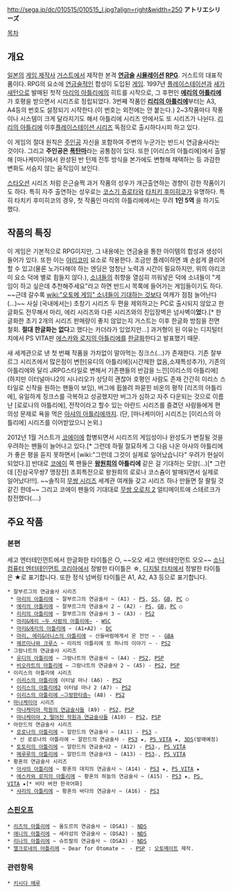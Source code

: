 http://sega.jp/dc/010515/010515_l.jpg?align=right&width=250 '''アトリエシリーズ'''

[[목차]]

== 개요 ==
[[일본]]의 [[게임 제작사]] [[거스트]]에서 제작한 본격 '''[[연금술]] [[시뮬레이션]] [[RPG]]'''. 거스트의 대표작품이다. RPG의 요소에 [[연금술]]적인 합성이 도입된 [[게임]]. 1997년 [[플레이스테이션]]과 [[세가 새턴]]으로 발매된 첫작 [[마리의 아틀리에]]의 히트를 시작으로, 그 후편인 '''[[에리의 아틀리에]]'''가 호평을 받으면서 시리즈로 정립되었다. 3번째 작품인 '''[[리리의 아틀리에]]'''부터는 A3, A4등의 번호도 설정되기 시작한다.(이 번호는 외전에는 안 붙는다.) 2~3작품마다 작풍이나 시스템이 크게 달라지기도 해서 아틀리에 시리즈 안에서도 또 시리즈가 나뉜다. [[리리의 아틀리에]] 이후[[플레이스테이션 시리즈]] 독점으로 출시하다시피 하고 있다.

이 게임의 절대 원칙은 [[주인공]] 자신을 포함하여 주변의 누군가는 반드시 연금술사라는 것이다. 그리고 '''주인공은 [[폭탄마]]'''라는 공통점이 있다. 또한 [이리스의 아틀리에]에서 출발해 [마나케미아]에서 완성된 반 턴제 전투 방식을 본가에도 변형해 채택하는 등 과감한 변화도 서슴지 않는 움직임이 보인다.

[[스타오션]] 시리즈 처럼 은근슬쩍 과거 작품의 성우가 개근출연하는 경향이 강한 작품이기도 하다. 특히 자주 출연하는 성우로는 [[코스기 쥬로타]]와 [[타치키 후미히코]]가 유명하다. 특히 타치키 후미히코의 경우, 첫 작품인 마리의 아틀리에에서는 무려 '''1인 5역''' 을 하기도 했다.

== 작품의 특징 == 
이 게임은 기본적으로 RPG이지만, 그 내용에는 연금술을 통한 아이템의 합성과 생성이 들어가 있다. 또한 이는 [[야리코미]] 요소로 작용한다. 조금만 플레이하면 꽤 손쉽게 클리어할 수 있고(물론 노가다해야 하는 엔딩은 엄청난 노력과 시간이 필요하지만, 위의 야리코미 요소 덕에 별로 힘들지 않다.), [[소녀]]들의 취향을 열심히 끼워넣은 덕에 소녀들이 "게임이 하고 싶은데 추천해주세요"라고 하면 반드시 목록에 들어가는 게임들이기도 하다. ~~근데 갈수록 [[wiki:"오토메 게임" 소녀들이 기대하는 것]]보다 여캐가 점점 늘어난다(...)~~
사실 (국내에서는) 초창기 시리즈 두 편을 제외하고는 PC로 출시되지 않았고 한글화도 전무해서 마리, 에리 시리즈와 다른 시리즈와의 진입장벽은 넘사벽이'''었'''다.[* 한글화한 초기 2개의 시리즈 판매량이 좋지 않았는지 거스트는 이후 한글화 방침을 전면 철회. '''절대 한글화는 없다'''고 했다는 카더라가 있었지만...] 과거형이 된 이유는 디지털터치에서 PS VITA판 [[에스카와 로지의 아틀리에]]를 [http://blog.naver.com/gamepia2013/220219373285 한글화]한다고 발표했기 때문. 

새 세계관으로 낸 첫 번째 작품을 가차없이 말아먹는 징크스(...)가 존재한다. 기존 잘부르그 시리즈에서 많은점이 변한[유디의 아틀리에](시간제한 없음,소재특성추가), 기존의 아틀리에와 달리 JRPG스타일로 변해서 기존팬들의 반감을 느낀[이리스의 아틀리에](하지만 이터널마나2의 시나리오가 상당히 괜찮아 호평인 사람도 존재 간간히 이리스 스타일로 신작을 원하는 팬들이 보임), 버그에 휩쓸려 파묻힌 비운의 평작 [리즈의 아틀리에], 유일하게 징크스를 극복하고 성공했지만 버그가 심하고 자주 다운되는 것으로 이름난 [로로나의 아틀리에], 전작이라고 할수 있는 아란드 시리즈를 즐겼던 사람들에게 편의성 문제로 욕을 먹은 [[아샤의 아틀리에]]까지. (단, [마나케미아] 시리즈는 [이리스의 아틀리에] 시리즈를 이어받았으니 논외.)

2012년 1월 거스트가 [[코에이]]에 합병되면서 시리즈의 게임성이나 완성도가 변질될 것을 우려하는 팬들이 늘어나고 있다.[* 그런데 하필 절묘하게 그 다음 나온 아샤의 아틀리에가 좋은 평을 듣지 못하면서 [wiki:"그런데 그것이 실제로 일어났습니다" 우려가 현실이 되었다.]] 반대로 [[코에이]] 쪽 팬들은 '''[[왕원희]]의 아틀리에''' 같은 걸 기대하는 모양(…)[* 그런데 [진삼국무쌍7 맹장전] 초회특전으로 왕원희의 로로나 코스츔이 발매되면서 실제로 일어났다!!!]. ~~솔직히 [[무쌍 시리즈]] 세계관 여캐들 갖고 시리즈 하나 만들면 잘 팔릴 것 같긴 한데~~
그리고 코에이 팬들의 기대대로 [[무쌍 오로치 2]] 얼티메이트에 스테르크가 참전했다(....)

== 주요 작품 ==
=== 본편 ===
세고 엔터테인먼트에서 한글화한 타이틀은 ○, ~~오오 세고 엔터테인먼트 오오~~ [[소니 컴퓨터 엔터테인먼트 코리아]]에서 정발한 타이틀은 ☆, [[디지털 터치]]에서 정발한 타이틀은 ★로 표기합니다. 또한 정식 넘버링 타이틀은 A1, A2, A3 등으로 표기합니다.
 * 잘부르그의 연금술사 시리즈
  * [[마리의 아틀리에]] ~ 잘부르그의 연금술사 ~ (A1) - [[PS]], [[SS]], [[GB]], [[PC]] ○
  * [[에리의 아틀리에]] ~ 잘부르그의 연금술사 2 ~ (A2) - [[PS]], [[GB]], [[PC]] ○
  * [[리리의 아틀리에]] ~ 잘부르그의 연금술사 3 ~ (A3) - [[PS2]]
  * [[마리&에리 ~두 사람의 아틀리에~]] - [[WSC]]
  * [[마리&에리의 아틀리에]] ~ (A1+A2) - [[DC]]
  * [[마리, 에리&아니스의 아틀리에]] ~ 산들바람에게서 온 전언 ~ - [[GBA]]
  * [[헤르미나와 크루스]] ~ 리리의 아틀리에 또 하나의 이야기 ~ - [[PS2]]
 * 그람나트의 연금술사 시리즈
  * [[유디의 아틀리에]] ~ 그람나트의 연금술사 ~ (A4) - [[PS2]], [[PSP]]
  * [[비오라트의 아틀리에]] ~ 그람나트의 연금술사 2 ~ (A5) - [[PS2]], [[PSP]]
 * 이리스의 아틀리에 시리즈
  * [[이리스의 아틀리에]] 이터널 마나 (A6) - [[PS2]]
  * [[이리스의 아틀리에2]] 이터널 마나 2 (A7) - [[PS2]]
  * [[이리스의 아틀리에 ~그랑판타즘~]] (A8) - [[PS2]]
 * [[마나케미아]] 시리즈
  * [[마나케미아 학원의 연금술사들]] (A9) - [[PS2]], [[PSP]]
  * [[마나케미아 2 떨어진 학원과 연금술사들]] (A10) - [[PS2]], [[PSP]]
 * 아란드의 연금술사 시리즈
  * [[로로나의 아틀리에]] ~ 알란드의 연금술사 ~ (A11) - [[PS3]] ☆
   * 신 로로나의 아틀리에 ~ 알란드의 연금술사 - [[PS3]] ★, [[PS VITA]] ★, [[닌텐도 3DS|3DS]](발매예정)
  * [[토토리의 아틀리에]] ~ 알란드의 연금술사2 ~ (A12) - [[PS3]]☆, [[PS VITA]] 
  * [[메루루의 아틀리에]] ~ 알란드의 연금술사3 ~ (A13) - [[PS3]]☆, [[PS VITA]] 
 * 황혼의 연금술사 시리즈
  * [[아샤의 아틀리에]] ~ 황혼의 대지의 연금술사 ~ (A14) - [[PS3]] ★, [[PS VITA]] ★
  * [[에스카와 로지의 아틀리에]] ~ 황혼의 하늘의 연금술사 ~ (A15) - [[PS3]] ★, [[PS VITA]] ★[* 비타 버전 한국어화]
  * [[샤리의 아틀리에]] ~ 황혼의 바다의 연금술사 ~ (A16) - [[PS3]]

=== [[스핀오프]] ===
 * [[리즈의 아틀리에]] ~ 올도르의 연금술사 ~ (DSA1) - [[NDS]]
 * [[애니의 아틀리에]] ~ 세라섬의 연금술사 ~ (DSA2) - [[NDS]]
 * [[리나의 아틀리에]] ~ 슈트랄의 연금술사 ~ (DSA3) - [[NDS]]
 * [[엘크로네의 아틀리에]] ~ Dear for Otomate ~　- [[PSP]] : [[오토메이트]] 제작.

=== 관련항목 ===
 * [[키시다 메루]]
